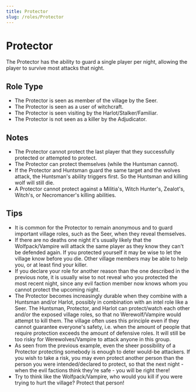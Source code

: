 ```yaml
---
title: Protector
slug: /roles/Protector
---
```


# Protector

The Protector has the ability to guard a single player per night, allowing the player to survive most attacks that night.

## Role Type

- The Protector is seen as member of the village by the Seer.
- The Protector is seen as a user of witchcraft.
- The Protector is seen visiting by the Harlot/Stalker/Familiar.
- The Protector is not seen as a killer by the Adjudicator.

## Notes

- The Protector cannot protect the last player that they successfully protected or attempted to protect.
- The Protector can protect themselves (while the Huntsman cannot).
- If the Protector and Huntsman guard the same target and the wolves attack, the Huntsman's ability triggers first. So the Huntsman and killing wolf will still die.
- A Protector cannot protect against a Militia's, Witch Hunter's, Zealot's, Witch's, or Necromancer's killing abilities.

## Tips

- It is common for the Protector to remain anonymous and to guard important village roles, such as the Seer, when they reveal themselves.
- If there are no deaths one night it's usually likely that the Wolfpack/Vampire will attack the same player as they know they can't be defended again. If you protected yourself it may be wise to let the village know before you die. Other village members may be able to help you, or at least find your killer.
- If you declare your role for another reason than the one described in the previous note, it is usually wise to not reveal who you protected the most recent night, since any evil faction member now knows whom you cannot protect the upcoming night.
- The Protector becomes increasingly durable when they combine with a Huntsman and/or Harlot, possibly in combination with an intel role like a Seer. The Huntsman, Protector, and Harlot can protect/watch each other and/or the exposed village roles, so that no Werewolf/Vampire would attempt to kill them. The village often uses this principle even if they cannot guarantee everyone's safety, i.e. when the amount of people that require protection exceeds the amount of defensive roles. It will still be too risky for Werewolves/Vampire to attack anyone in this group.
- As seen from the previous example, even the sheer possibility of a Protector protecting somebody is enough to deter would-be attackers. If you wish to take a risk, you may even protect another person than the person you were intended/declared to protect, so that the next night - when the evil factions think they're safe - you will be right there!
- Try to think like the Wolfpack/Vampire, who would you kill if you were trying to hurt the village? Protect that person!
